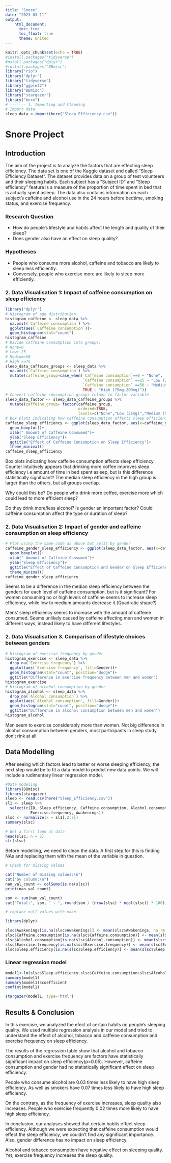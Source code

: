 ```yaml
---
title: "Snore"
date: "2023-03-11"
output: 
    html_document:
      toc: true
      toc_float: true
      theme: united
---
```


```r
knitr::opts_chunk$set(echo = TRUE)
#install.packages("tidyverse")
#nstall.packages("dplyr")
#install.packages("BBmisc")
library("rio")
library("dplyr")
library("tidyverse")
library("ggplot2")
library("BBmisc")
library("stargazer")
library("here")
# ------- 1. Importing and Cleaning
# Import data
sleep_data <-import(here("Sleep_Efficiency.csv"))
```

# Snore Project
## Introduction

The aim of the project is to analyze the factors that are effecting sleep efficiency. The data set
is one of the Kaggle dataset and called "Sleep Efficiency Dataset". The dataset provides data on a group of test volunteers and their sleeping habits. Each subject has a "Subject ID" and "Sleep efficiency" feature is a measure of the proportion of time spent in bed that is actually spent asleep.
The data also contains information on each subject's caffeine and alcohol use in the 24 hours before bedtime, smoking status, and exercise frequency.

### Research Question
- How do people's lifestyle and habits affect the length and quality of their sleep?
- Does gender also have an effect on sleep quality?

### Hypotheses
- People who consume more alcohol, caffeine and tobacco are likely to sleep less efficiently.
- Conversely, people who exercise more are likely to sleep more efficiently.

### 2. Data Visualisation 1: Impact of caffeine consumption on sleep efficiency

```r
library("dplyr")
# Histogram of age distribution
histogram_caffeine <- sleep_data %>% 
  na.omit(`Caffeine consumption`) %>% 
  ggplot(aes(`Caffeine consumption`))+
  geom_histogram(stat="count")
histogram_caffeine
# Divide caffeine consumption into groups:
# None=0
# Low+ 25
# Medium=50
# High >=75
sleep_data_caffeine_groups <- sleep_data %>% 
  na.omit(`Caffeine consumption`) %>% 
  mutate(caffeine_group=case_when(`Caffeine consumption`==0 ~ "None",
                                  `Caffeine consumption` ==25 ~ "Low (25mg)",
                                  `Caffeine consumption` ==50 ~ "Medium (50mg)",
                                  TRUE ~ "High (75mg-200mg)"))
# Convert caffeine consumption groups column to factor variable 
sleep_data_factor <- sleep_data_caffeine_groups %>% 
  mutate(caffeine_group= factor(caffeine_group,
                                ordered=TRUE,
                                levels=c("None","Low (25mg)","Medium (50mg)","High (75mg-200mg)")))
# Box plots indicating how caffeine consumption affects sleep efficiency
caffeine_sleep_efficiency <- ggplot(sleep_data_factor, aes(x=caffeine_group, y=`Sleep efficiency`)) + 
  geom_boxplot()+
  xlab(" Amount of Caffeine Consumed")+
  ylab("Sleep Efficiency")+
  ggtitle("Effect of Caffeine Consumption on Sleep Efficiency")+
  theme_minimal()
caffeine_sleep_efficiency
```
Box plots indicating how caffeine consumption affects sleep efficiency.
Counter intuitively appears that drinking more coffee improves sleep efficiency i.e amount of time in bed spent asleep, but is this difference statistically significant? The median
sleep efficiency in the high group is larger than the others, but all groups overlap.

Why could this be? Do people who drink more coffee, exercise more which could lead to more efficient sleep? 

Do they drink more/less alcohol? Is gender an important factor? Could caffeine consumption affect the type or duration of sleep?


### 2. Data Visualisation 2: Impact of gender and caffeine consumption on sleep efficiency


```r
# Plot using the same code as above but split by gender
caffeine_gender_sleep_efficiency <- ggplot(sleep_data_factor, aes(x=caffeine_group, y=`Sleep efficiency`, fill=Gender)) + 
  geom_boxplot()+
  xlab(" Amount of Caffeine Consumed")+
  ylab("Sleep Efficiency")+
  ggtitle("Effect of Caffeine Consumption and Gender on Sleep Efficiency")+
  theme_minimal()
caffeine_gender_sleep_efficiency
```

Seems to be a difference in the median sleep efficiency between the genders for each level of caffeine consumption, but is it significant? For women consuming no or high levels of caffeine seems to increase sleep efficiency, while low to medium amounts decrease it.(Quadratic shape?) 

Mens' sleep efficiency seems to increase with the amount of caffeine consumed. Seems unlikely caused by caffeine affecting men and women in different ways, instead likely to have different lifestyles.

### 2. Data Visualisation 3. Comparison of lifestyle choices between genders
```r
# Histogram of exercise frequency by gender
histogram_exercise <- sleep_data %>% 
  drop_na(`Exercise frequency`) %>% 
  ggplot(aes(`Exercise frequency`, fill=Gender))+
  geom_histogram(stat="count", position="dodge")+
  ggtitle("Difference in exercise frequency between men and women")
histogram_exercise
# Histogram of alcohol consumption by gender
histogram_alcohol <- sleep_data %>% 
  drop_na(`Alcohol consumption`) %>% 
  ggplot(aes(`Alcohol consumption`, fill=Gender))+
  geom_histogram(stat="count", position="dodge")+
  ggtitle("Difference in alcohol consumption between men and women")
histogram_alcohol
```
Men seem to exercise considerably more than women.
Not big difference in alcohol consumption between genders, most participants in sleep study don't rink at all

## Data Modelling

After seeing which factors lead to better or worse sleeping efficiency, the next step would be to fit a data model to predict new data points. We will include a rudimentary linear regression model.

```r
#Data modeling
library(BBmisc)
library(stargazer)
sleep <- read.csv(here("Sleep_Efficiency.csv"))
sl1 <- sleep %>% 
  select(c(ID, Sleep.efficiency, Caffeine.consumption, Alcohol.consumption, Smoking.status, 
           Exercise.frequency, Awakenings))
slsc <- normalize(x = sl1[,2:7])
summary(slsc)
```

```r
# Get a first look at data
head(slsc, n = 5)
str(slsc)
```

Before modelling, we need to clean the data. A first step for this is finding NAs and replacing them with the mean of the variable in question.
```r
# Check for missing values

cat("Number of missing values:\n")
cat("by column:\n")
nan_val_count <- colSums(is.na(slsc))
print(nan_val_count)

som <- sum(nan_val_count)
cat("Total:", som, " ~ ", round(som / (nrow(slsc) * ncol(slsc)) * 100), "% of the dataset\n")

# replace null values with mean

library(dplyr)

slsc$Awakenings[is.na(slsc$Awakenings)] <- mean(slsc$Awakenings, na.rm = TRUE)
slsc$Caffeine.consumption[is.na(slsc$Caffeine.consumption)] <- mean(slsc$Caffeine.consumption, na.rm = TRUE)
slsc$Alcohol.consumption[is.na(slsc$Alcohol.consumption)] <- mean(slsc$Alcohol.consumption, na.rm = TRUE)
slsc$Exercise.frequency[is.na(slsc$Exercise.frequency)] <- mean(slsc$Exercise.frequency, na.rm = TRUE)
slsc$Sleep.efficiency[is.na(slsc$Sleep.efficiency)] <- mean(slsc$Sleep.efficiency, na.rm = TRUE)
```
### Linear regression model

```r
model1<-lm(slsc$Sleep.efficiency~slsc$Caffeine.consumption+slsc$Alcohol.consumption+slsc$Smoking.status+slsc$Exercise.frequency)
summary(model1)
summary(model1)$coefficient
confint(model1)
```
```r
stargazer(model1, type='html')
```




## Results & Conclusion

In this exercise, we analyzed the efect of certain habits on people's sleeping quality. We used multiple regression analysis in our model and tried to understand the effect of alcohol, tobacco and caffeine consumption and exercise frequency on sleep efficiency. 

The results of the regression table show that alcohol and tobacco consumption and exercise frequency are factors have statistically significant impact on sleep efficiency(p>0.05). However, caffeine consumption and gender had no statistically significant effect on sleep efficiency.  

People who consume alcohol are 0.03 times less likely to have high sleep efficiency. As well as smokers have 0.07 times less likely to have high sleep efficiency.

On the contrary, as the frequency of exercise increases, sleep quality also increases. People who exercise frequently 0.02 times more likely to have high sleep efficiency. 

In conclusion, our analyses showed that certain habits effect sleep efficiency. Although we were expecting that caffeine consumption would effect the sleep efficiency, we couldn't find any significant importance. Also, gender difference has no impact on sleep efficiency.

Alcohol and tobacco consumption have negative effect on sleeping quality. Yet, exercise frequency increases the sleep quality.